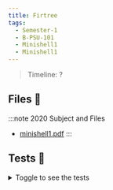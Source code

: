 ```yaml
---
title: Firtree
tags:
  - Semester-1
  - B-PSU-101
  - Minishell1
  - Minishell1
---
```

> Timeline: ?


## Files 📂

:::note 2020 Subject and Files
- [minishell1.pdf](https://github.com/Studio-17/Epitech-Subjects/raw/main/Semester-1/B-PSU-101/Minishell1/Minishell1/minishell1.pdf)
:::

## Tests 🤖
<details>
  <summary>Toggle to see the tests</summary>
  <div>
Yo
  </div>
</details>
